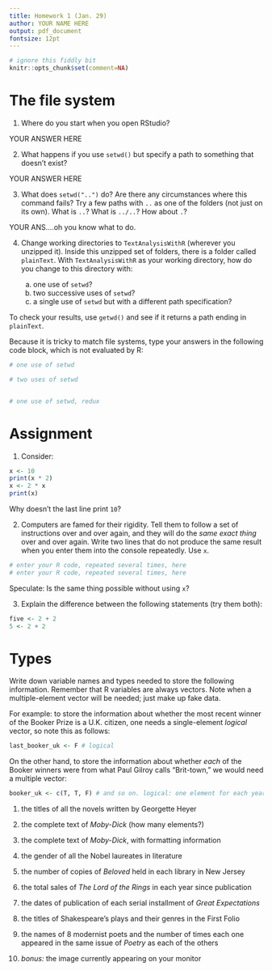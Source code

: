 ```yaml
---
title: Homework 1 (Jan. 29)
author: YOUR NAME HERE
output: pdf_document
fontsize: 12pt
---
```


```r
# ignore this fiddly bit
knitr::opts_chunk$set(comment=NA)
```

# The file system


1. Where do you start when you open RStudio?

YOUR ANSWER HERE

2. What happens if you use `setwd()` but specify a path to something that doesn't exist? 

YOUR ANSWER HERE

3. What does `setwd("..")` do? Are there any circumstances where this command fails? Try a few paths with `..` as one of the folders (not just on its own). What is `..`? What is `../..`? How about `.`?

YOUR ANS....oh you know what to do.

4. Change working directories to `TextAnalysisWithR` (wherever you unzipped it). Inside this unzipped set of folders, there is a folder called `plainText`. With `TextAnalysisWithR` as your working directory, how do you change to this directory with:

    (a) one use of `setwd`?
    (b) two successive uses of `setwd`?
    (c) a single use of `setwd` but with a different path specification?

To check your results, use `getwd()` and see if it returns a path ending in `plainText`.

Because it is tricky to match file systems, type your answers in the following code block, which is not evaluated by R:

```r
# one use of setwd

# two uses of setwd


# one use of setwd, redux

```


# Assignment

1. Consider:

```r
x <- 10
print(x * 2)
x <- 2 * x
print(x)
```

Why doesn't the last line print `10`?

2. Computers are famed for their rigidity. Tell them to follow a set of instructions over and over again, and they will do the *same exact thing* over and over again. Write two lines that do not produce the same result when you enter them into the console repeatedly. Use `x`.

```r
# enter your R code, repeated several times, here
# enter your R code, repeated several times, here
```

Speculate: Is the same thing possible without using `x`?

3. Explain the difference between the following statements (try them both):

```r
five <- 2 + 2
5 <- 2 + 2
```

# Types

Write down variable names and types needed to store the following information. Remember that R variables are always vectors. Note when a multiple-element vector will be needed; just make up fake data.

For example: to store the information about whether the most recent winner of the Booker Prize is a U.K. citizen, one needs a single-element *logical* vector, so note this as follows:

```r
last_booker_uk <- F # logical
```
   
On the other hand, to store the information about whether *each* of the Booker winners were from what Paul Gilroy calls "Brit-town," we would need a multiple vector:

```r
booker_uk <- c(T, T, F) # and so on. logical: one element for each year
```

1.  the titles of all the novels written by Georgette Heyer

2.  the complete text of *Moby-Dick* (how many elements?)

3.  the complete text of *Moby-Dick*, with formatting information

4.  the gender of all the Nobel laureates in literature

5.  the number of copies of *Beloved* held in each library in New Jersey

6.  the total sales of *The Lord of the Rings* in each year since publication

7.  the dates of publication of each serial installment of *Great Expectations*

8.  the titles of Shakespeare's plays and their genres in the First Folio

9.  the names of 8 modernist poets and the number of times each one appeared in the same issue of *Poetry* as each of the others

10. *bonus:* the image currently appearing on your monitor



